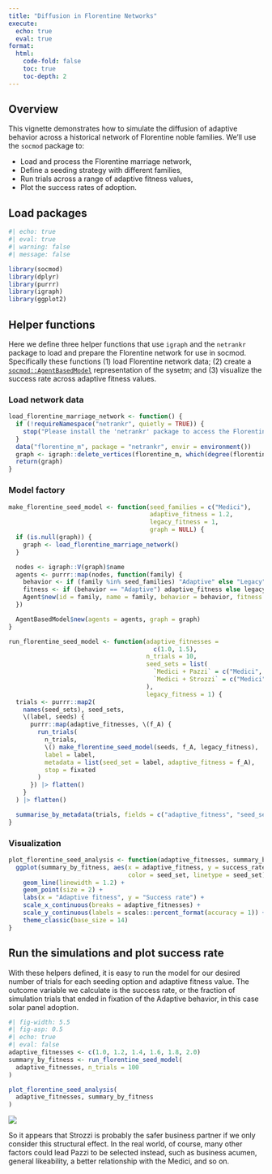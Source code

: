 ```yaml
---
title: "Diffusion in Florentine Networks"
execute:
  echo: true
  eval: true
format:
  html:
    code-fold: false
    toc: true
    toc-depth: 2
---
```


## Overview

This vignette demonstrates how to simulate the diffusion of adaptive behavior across a historical network of Florentine noble families. We'll use the `socmod` package to:

-   Load and process the Florentine marriage network,
-   Define a seeding strategy with different families,
-   Run trials across a range of adaptive fitness values,
-   Plot the success rates of adoption.

## Load packages

```r
#| echo: true
#| eval: true
#| warning: false
#| message: false

library(socmod)
library(dplyr)
library(purrr)
library(igraph)
library(ggplot2)
```

## Helper functions

Here we define three helper functions that use `igraph` and the `netrankr` package to load and prepare the Florentine network for use in socmod. Specifically these functions (1) load Florentine network data; (2) create a [`socmod::AgentBasedModel`](../reference/AgentBasedModel.html) representation of the sysetm; and (3) visualize the success rate across adaptive fitness values.

### Load network data

```r
load_florentine_marriage_network <- function() {
  if (!requireNamespace("netrankr", quietly = TRUE)) {
    stop("Please install the 'netrankr' package to access the Florentine families network.")
  }
  data("florentine_m", package = "netrankr", envir = environment())
  graph <- igraph::delete_vertices(florentine_m, which(degree(florentine_m) == 0))
  return(graph)
}
```

### Model factory

```r
make_florentine_seed_model <- function(seed_families = c("Medici"),
                                       adaptive_fitness = 1.2,
                                       legacy_fitness = 1,
                                       graph = NULL) {
  if (is.null(graph)) {
    graph <- load_florentine_marriage_network()
  }

  nodes <- igraph::V(graph)$name
  agents <- purrr::map(nodes, function(family) {
    behavior <- if (family %in% seed_families) "Adaptive" else "Legacy"
    fitness <- if (behavior == "Adaptive") adaptive_fitness else legacy_fitness
    Agent$new(id = family, name = family, behavior = behavior, fitness = fitness)
  })

  AgentBasedModel$new(agents = agents, graph = graph)
}

run_florentine_seed_model <- function(adaptive_fitnesses = 
                                        c(1.0, 1.5),
                                      n_trials = 10,
                                      seed_sets = list(
                                        `Medici + Pazzi` = c("Medici", "Pazzi"),
                                        `Medici + Strozzi` = c("Medici", "Strozzi")
                                      ),
                                      legacy_fitness = 1) {
  trials <- purrr::map2(
    names(seed_sets), seed_sets,
    \(label, seeds) {
      purrr::map(adaptive_fitnesses, \(f_A) {
        run_trials(
          n_trials,
          \() make_florentine_seed_model(seeds, f_A, legacy_fitness),
          label = label,
          metadata = list(seed_set = label, adaptive_fitness = f_A),
          stop = fixated
        )
      }) |> flatten()
    }
  ) |> flatten()

  summarise_by_metadata(trials, fields = c("adaptive_fitness", "seed_set"))
}
```

### Visualization

```r
plot_florentine_seed_analysis <- function(adaptive_fitnesses, summary_by_fitness) {
  ggplot(summary_by_fitness, aes(x = adaptive_fitness, y = success_rate,
                                 color = seed_set, linetype = seed_set)) +
    geom_line(linewidth = 1.2) +
    geom_point(size = 2) +
    labs(x = "Adaptive fitness", y = "Success rate") +
    scale_x_continuous(breaks = adaptive_fitnesses) +
    scale_y_continuous(labels = scales::percent_format(accuracy = 1)) +
    theme_classic(base_size = 14)
}
```

## Run the simulations and plot success rate

With these helpers defined, it is easy to run the model for our desired number of trials for each seeding option and adaptive fitness value. The outcome variable we calculate is the success rate, or the fraction of simulation trials that ended in fixation of the Adaptive behavior, in this case solar panel adoption.

```r
#| fig-width: 5.5
#| fig-asp: 0.5
#| echo: true
#| eval: false
adaptive_fitnesses <- c(1.0, 1.2, 1.4, 1.6, 1.8, 2.0)  
summary_by_fitness <- run_florentine_seed_model(
  adaptive_fitnesses, n_trials = 100
)

plot_florentine_seed_analysis(
  adaptive_fitnesses, summary_by_fitness
)
```

![](images/clipboard-3098572023.png)

So it appears that Strozzi is probably the safer business partner if we only consider this structural effect. In the real world, of course, many other factors could lead Pazzi to be selected instead, such as business acumen, general likeability, a better relationship with the Medici, and so on.
